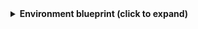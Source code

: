 <details>
<summary><b>Environment blueprint (click to expand)</b></summary>

```json showLineNumbers
  {
    "identifier": "azureDevopsEnvironment",
    "title": "Azure DevOps Environment",
    "icon": "AzureDevops",
    "schema": {
      "properties": {
        "description": {
          "title": "Description",
          "type": "string",
          "icon": "DefaultProperty",
          "description": "The description of the environment"
        },
        "createdOn": {
          "title": "Created On",
          "type": "string",
          "format": "date-time",
          "description": "The date and time when the environment was created"
        },
        "lastModifiedOn": {
          "title": "Last Modified On",
          "type": "string",
          "format": "date-time",
          "description": "The date and time when the environment was last modified"
        }
      },
      "required": []
    },
    "mirrorProperties": {},
    "calculationProperties": {},
    "aggregationProperties": {},
    "relations": {
      "project": {
        "title": "Project",
        "target": "project",
        "required": true,
        "many": false
      }
    }
  }
```
</details>
